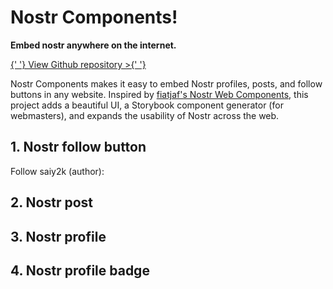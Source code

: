 
<Meta title="Nostr Components" />

# Nostr Components!

**Embed nostr anywhere on the internet.**

<a href="https://github.com/saiy2k/nostr-components">
  {' '}
  View Github repository &gt;{' '}
</a>

Nostr Components makes it easy to embed Nostr profiles, posts, and follow buttons in any website. Inspired by <a href="https://unpkg.com/nostr-web-components@0.0.6/demo.html">fiatjaf's Nostr Web Components</a>, this project adds a beautiful UI, a Storybook component generator (for webmasters), and expands the usability of Nostr across the web.

## 1. Nostr follow button

Follow saiy2k (author):
<nostr-follow-button nip05="saiy2k@iris.to"></nostr-follow-button>

## 2. Nostr post

<nostr-post id="note1trkwajmyzqvagxd7052z9dntfeq3yqm0myvnk457tnzpatrlfflq8jzdsn" show-stats="true"></nostr-post>

## 3. Nostr profile

<nostr-profile npub="npub1gcxzte5zlkncx26j68ez60fzkvtkm9e0vrwdcvsjakxf9mu9qewqlfnj5z"></nostr-profile>

## 4. Nostr profile badge

<nostr-profile-badge nip05="pablof7z@primal.net" show-npub="true"></nostr-profile-badge>
